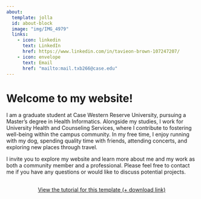 ```yaml
---
about:
  template: jolla
  id: about-block
  image: "img/IMG_4979"
  links:
    - icon: linkedin
      text: LinkedIn
      href: https://www.linkedin.com/in/tavieon-brown-107247207/
    - icon: envelope
      text: Email
      href: "mailto:mail.txb266@case.edu"  
---
```


::: {#about-block}
:::

# Welcome to my website!
I am a graduate student at Case Western Reserve University, pursuing a Master’s degree in Health Informatics. Alongside my studies, I work for University Health and Counseling Services, where I contribute to fostering well-being within the campus community. In my free time, I enjoy running with my dog, spending quality time with friends, attending concerts, and exploring new places through travel.

I invite you to explore my website and learn more about me and my work as both a community member and a professional. Please feel free to contact me if you have any questions or would like to discuss potential projects.

```{=html}
<div  style="margin: 30px; text-align: center;">
<a class="btn btn-primary" href="https://www.marvinschmitt.com/blog/website-tutorial-quarto/" role="button" target="_blank" style="padding: 15px 30px;">View the tutorial for this template (+ download link)</a>
</div>
```

